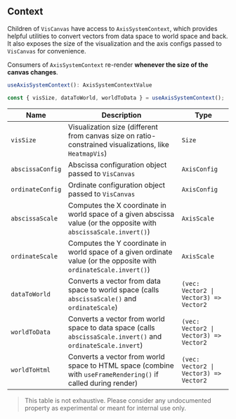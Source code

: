 
<Meta title="Context" />

## Context

Children of `VisCanvas` have access to `AxisSystemContext`, which provides helpful utilities to convert vectors from data space to world space and back.
It also exposes the size of the visualization and the axis configs passed to `VisCanvas` for convenience.

Consumers of `AxisSystemContext` re-render **whenever the size of the canvas changes**.

```ts
useAxisSystemContext(): AxisSystemContextValue

const { visSize, dataToWorld, worldToData } = useAxisSystemContext();
```

| Name             | Description                                                                                                        | Type                                                  |
| ---------------- | ------------------------------------------------------------------------------------------------------------------ | ----------------------------------------------------- |
| `visSize`        | Visualization size (different from canvas size on ratio-constrained visualizations, like `HeatmapVis`)             | <code>Size</code>                                     |
| `abscissaConfig` | Abscissa configuration object passed to `VisCanvas`                                                                | <code>AxisConfig</code>                               |
| `ordinateConfig` | Ordinate configuration object passed to `VisCanvas`                                                                | <code>AxisConfig</code>                               |
| `abscissaScale`  | Computes the X coordinate in world space of a given abscissa value (or the opposite with `abscissaScale.invert()`) | <code>AxisScale</code>                                |
| `ordinateScale`  | Computes the Y coordinate in world space of a given ordinate value (or the opposite with `ordinateScale.invert()`) | <code>AxisScale</code>                                |
| `dataToWorld`    | Converts a vector from data space to world space (calls `abscissaScale()` and `ordinateScale`)                     | <code>(vec: Vector2 &#124; Vector3) => Vector2</code> |
| `worldToData`    | Converts a vector from world space to data space (calls `abscissaScale.invert()` and `ordinateScale.invert`)       | <code>(vec: Vector2 &#124; Vector3) => Vector2</code> |
| `worldToHtml`    | Converts a vector from world space to HTML space (combine with `useFrameRendering()` if called during render)      | <code>(vec: Vector2 &#124; Vector3) => Vector2</code> |

> This table is not exhaustive. Please consider any undocumented property as experimental or meant for internal use only.
